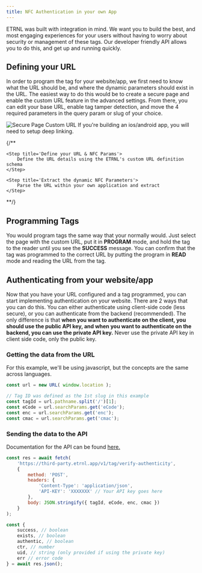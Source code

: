 ```yaml
---
title: NFC Authentication in your own App
---
```


ETRNL was built with integration in mind.
We want you to build the best, and most engaging experiences for your users without having to worry about security or management of these tags.
Our developer friendly API allows you to do this, and get up and running quickly.

## Defining your URL
In order to program the tag for your website/app, we first need to know what the URL should be, and where the dynamic parameters should exist in the URL.
The easiest way to do this would be to create a secure page and enable the custom URL feature in the advanced settings.
From there, you can edit your base URL, enable tag tamper detection, and move the 4 required parameters in the query param or slug of your choice.

<Frame>
	<img src='/images/external-authentication/secure-page-custom-url.gif' alt='Secure Page Custom URL'/>
</Frame>

<Note>
If you're building an ios/android app, you will need to setup deep linking.
</Note>

{/**
<Steps>

	<Step title='Define your URL & NFC Params'>
		Define the URL details using the ETRNL's custom URL definition schema
	</Step>

	<Step title='Extract the dynamic NFC Parameters'>
		Parse the URL within your own application and extract
	</Step>

</Steps>
**/}

## Programming Tags
You would program tags the same way that your normally would.
Just select the page with the custom URL, put it in <b>PROGRAM</b> mode, and hold the tag to the reader until you see the <b>SUCCESS</b> message.
You can confirm that the tag was programmed to the correct URL by putting the program in <b>READ</b> mode and reading the URL from the tag.

## Authenticating from your website/app
Now that you have your URL configured and a tag programmed, you can start implementing authentication on your website.
There are 2 ways that you can do this.
You can either authenticate using client-side code (less secure), or you can authenticate from the backend (recommended).
The only difference is that <b>when you want to authenticate on the client, you should use the public API key, and when you want to authenticate on the backend, you can use the private API key.</b>
<Warning>
Never use the private API key in client side code, only the public key.
</Warning>

### Getting the data from the URL
For this example, we'll be using javascript, but the concepts are the same across languages.
```js
const url = new URL( window.location );

// Tag ID was defined as the 1st slug in this example
const tagId = url.pathname.split('/')[1];
const eCode = url.searchParams.get('eCode');
const enc = url.searchParams.get('enc');
const cmac = url.searchParams.get('cmac');
```

### Sending the data to the API
Documentation for the API can be found <a href='/api-reference/endpoints/tags/verify-authenticity'>here.</a>

```js
const res = await fetch(
	'https://third-party.etrnl.app/v1/tag/verify-authenticity',
	{
		method: 'POST',
		headers: {
			'Content-Type': 'application/json',
			'API-KEY': 'XXXXXXX' // Your API key goes here
		},
		body: JSON.stringify({ tagId, eCode, enc, cmac })
	}
);

const {
	success, // boolean
	exists, // boolean
	authentic, // boolean
	ctr, // number
	uid, // string (only provided if using the private key)
	err // error code
} = await res.json();
```